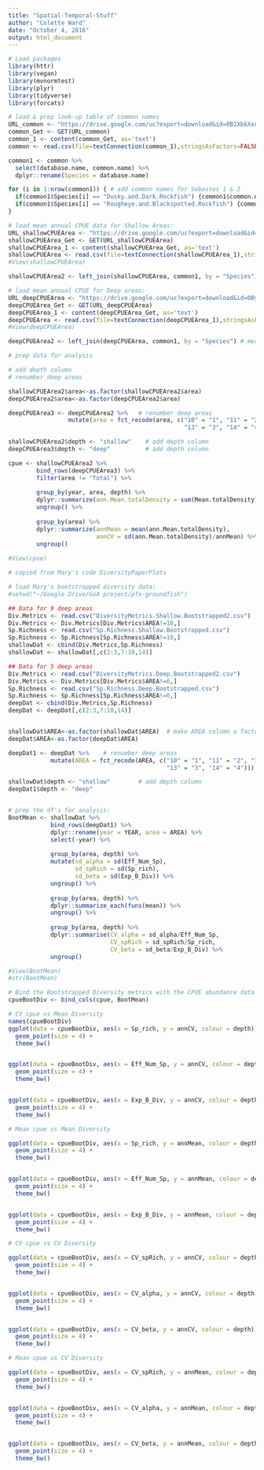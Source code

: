 ```yaml
---
title: "Spatial-Temporal-Stuff"
author: "Colette Ward"
date: "October 4, 2016"
output: html_document
---
```



```r
# Load packages
library(httr)
library(vegan)
library(mvnormtest)
library(plyr)
library(tidyverse)
library(forcats)


```


```r
# load & prep look-up table of common names
URL_common <- "https://drive.google.com/uc?export=download&id=0B1XbkXxdfD7ubzIzdURzanhfZnc" # this is "trawl_species_control_file.csv"
common_Get <- GET(URL_common)
common_1 <- content(common_Get, as='text')
common <- read.csv(file=textConnection(common_1),stringsAsFactors=FALSE,head=TRUE)

common1 <- common %>%
  select(database.name, common.name) %>%
  dplyr::rename(Species = database.name)

for (i in 1:nrow(common1)) { # add common names for Sebastes 1 & 2
  if(common1$Species[i] == "Dusky.and.Dark.Rockfish") {common1$common.name[i] <- "Sebastes 1"}
  if(common1$Species[i] == "Rougheye.and.Blackspotted.Rockfish") {common1$common.name[i] <- "Sebastes 2"}
}
```


```r
# load mean annual CPUE data for Shallow Areas:
URL_shallowCPUEArea <- "https://drive.google.com/uc?export=download&id=0By1iaulIAI-uYzBOUFRtZklmX0U" # new data for shallow areas
shallowCPUEArea_Get <- GET(URL_shallowCPUEArea)
shallowCPUEArea_1 <- content(shallowCPUEArea_Get, as='text')
shallowCPUEArea <- read.csv(file=textConnection(shallowCPUEArea_1),stringsAsFactors=FALSE,head=TRUE)
#View(shallowCPUEArea)

shallowCPUEArea2 <- left_join(shallowCPUEArea, common1, by = "Species") # merge common names onto SPCPUEArea

```

```r
# load mean annual CPUE for Deep areas:
URL_deepCPUEArea <- "https://drive.google.com/uc?export=download&id=0By1iaulIAI-uVF9VWnNPX3Z3S3c"
deepCPUEArea_Get <- GET(URL_deepCPUEArea)
deepCPUEArea_1 <- content(deepCPUEArea_Get, as='text')
deepCPUEArea <- read.csv(file=textConnection(deepCPUEArea_1),stringsAsFactors=FALSE,head=TRUE)
#View(deepCPUEArea)

deepCPUEArea2 <- left_join(deepCPUEArea, common1, by = "Species") # merge in common names

```


```r
# prep data for analysis

# add depth column
# renumber deep areas

shallowCPUEArea2$area<-as.factor(shallowCPUEArea2$area)
deepCPUEArea2$area<-as.factor(deepCPUEArea2$area)

deepCPUEArea3 <- deepCPUEArea2 %>%   # renumber deep areas
                 mutate(area = fct_recode(area, c("10" = "1", "11" = "2", "12" = "5", 
                                                  "13" = "3", "14" = "4")))

shallowCPUEArea2$depth <- "shallow"    # add depth column
deepCPUEArea3$depth <- "deep"          # add depth column

cpue <- shallowCPUEArea2 %>% 
        bind_rows(deepCPUEArea3) %>%
        filter(area != "Total") %>%
  
        group_by(year, area, depth) %>%
        dplyr::summarize(ann.Mean.totalDensity = sum(Mean.totalDensity)) %>%
        ungroup() %>%
  
        group_by(area) %>%
        dplyr::summarize(annMean = mean(ann.Mean.totalDensity), 
                         annCV = sd(ann.Mean.totalDensity)/annMean) %>%
        ungroup()
  
#View(cpue)

```

```r
# copied from Mary's code DiversityPaperPlots

# load Mary's bootstrapped diversity data:
#setwd("~/Google Drive/GoA project/pfx-groundfish")

## Data for 9 deep areas
Div.Metrics <- read.csv("DiversityMetrics.Shallow.Bootstrapped2.csv")
Div.Metrics <- Div.Metrics[Div.Metrics$AREA!=10,]
Sp.Richness <- read.csv("Sp.Richness.Shallow.Bootstrapped.csv")
Sp.Richness <- Sp.Richness[Sp.Richness$AREA!=10,]
shallowDat <- cbind(Div.Metrics,Sp.Richness)
shallowDat <- shallowDat[,c(2:3,7:10,14)]

## Data for 5 deep areas
Div.Metrics <- read.csv("DiversityMetrics.Deep.Bootstrapped2.csv")
Div.Metrics <- Div.Metrics[Div.Metrics$AREA!=6,]
Sp.Richness <- read.csv("Sp.Richness.Deep.Bootstrapped.csv")
Sp.Richness <- Sp.Richness[Sp.Richness$AREA!=6,]
deepDat <- cbind(Div.Metrics,Sp.Richness)
deepDat <- deepDat[,c(2:3,7:10,14)]


shallowDat$AREA<-as.factor(shallowDat$AREA)  # make AREA column a factor
deepDat$AREA<-as.factor(deepDat$AREA)

deepDat1 <- deepDat %>%    # renumber deep areas
            mutate(AREA = fct_recode(AREA, c("10" = "1", "11" = "2", "12" = "5", 
                                             "13" = "3", "14" = "4")))

shallowDat$depth <- "shallow"        # add depth column
deepDat1$depth <- "deep"


# prep the df's for analysis:
BootMean <- shallowDat %>%
            bind_rows(deepDat1) %>%
            dplyr::rename(year = YEAR, area = AREA) %>%
            select(-year) %>%
  
            group_by(area, depth) %>%
            mutate(sd_alpha = sd(Eff_Num_Sp), 
                   sd_spRich = sd(Sp_rich), 
                   sd_beta = sd(Exp_B_Div)) %>%
            ungroup() %>%
            
            group_by(area, depth) %>%
            dplyr::summarize_each(funs(mean)) %>%
            ungroup() %>%
   
            group_by(area, depth) %>%
            dplyr::summarise(CV_alpha = sd_alpha/Eff_Num_Sp,
                             CV_spRich = sd_spRich/Sp_rich,
                             CV_beta = sd_beta/Exp_B_Div) %>%
            ungroup()

#View(BootMean)
#str(BootMean)


```

```r
# Bind the Bootstrapped Diversity metrics with the CPUE abundance data
cpueBootDiv <- bind_cols(cpue, BootMean)

```


```r
# CV cpue vs Mean Diversity
names(cpueBootDiv)
ggplot(data = cpueBootDiv, aes(x = Sp_rich, y = annCV, colour = depth)) +
  geom_point(size = 4) +
  theme_bw()


ggplot(data = cpueBootDiv, aes(x = Eff_Num_Sp, y = annCV, colour = depth)) +
  geom_point(size = 4) +
  theme_bw()


ggplot(data = cpueBootDiv, aes(x = Exp_B_Div, y = annCV, colour = depth)) +
  geom_point(size = 4) +
  theme_bw()

```

```r
# Mean cpue vs Mean Diversity

ggplot(data = cpueBootDiv, aes(x = Sp_rich, y = annMean, colour = depth)) +
  geom_point(size = 4) +
  theme_bw()


ggplot(data = cpueBootDiv, aes(x = Eff_Num_Sp, y = annMean, colour = depth)) +
  geom_point(size = 4) +
  theme_bw()


ggplot(data = cpueBootDiv, aes(x = Exp_B_Div, y = annMean, colour = depth)) +
  geom_point(size = 4) +
  theme_bw()


```

```r
# CV cpue vs CV Diversity

ggplot(data = cpueBootDiv, aes(x = CV_spRich, y = annCV, colour = depth)) +
  geom_point(size = 4) +
  theme_bw()


ggplot(data = cpueBootDiv, aes(x = CV_alpha, y = annCV, colour = depth)) +
  geom_point(size = 4) +
  theme_bw()


ggplot(data = cpueBootDiv, aes(x = CV_beta, y = annCV, colour = depth)) +
  geom_point(size = 4) +
  theme_bw()


```

```r
# Mean cpue vs CV Diversity

ggplot(data = cpueBootDiv, aes(x = CV_spRich, y = annMean, colour = depth)) +
  geom_point(size = 4) +
  theme_bw()


ggplot(data = cpueBootDiv, aes(x = CV_alpha, y = annMean, colour = depth)) +
  geom_point(size = 4) +
  theme_bw()


ggplot(data = cpueBootDiv, aes(x = CV_beta, y = annMean, colour = depth)) +
  geom_point(size = 4) +
  theme_bw()


```



